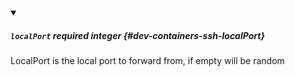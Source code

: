
<details className="config-field" data-expandable="false" open>
<summary>

##### `localPort` <span className="config-field-required" data-required="false">required</span> <span className="config-field-type">integer</span> <span className="config-field-default"></span> <span className="config-field-enum"></span> {#dev-containers-ssh-localPort}

LocalPort is the local port to forward from, if empty will be random

</summary>



</details>
